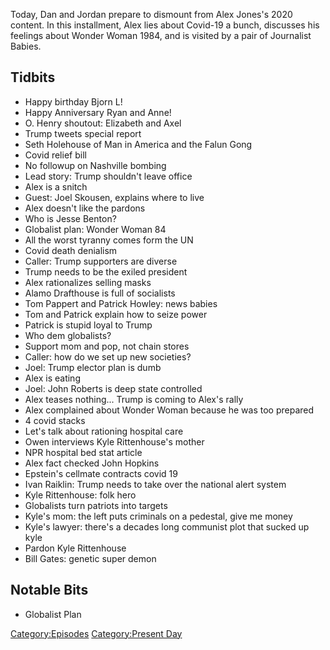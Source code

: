 {{Episode
    | title             = December 28-29, 2020
    | caption           = [https://knowledgefight.libsyn.com/515-december-28-29-2020 Listen to this episode on Libsyn]
    | episodeNumber     = 515
    | length            = 01:57:08
    | airDate           = January 1, 2021
    | coverageStartDate = December 28, 2020
    | coverageEndDate   = December 29, 2020
    | episodeType       = [[:Category:Present Day|Present Day]]
    | appearance        = [[Bjorn L]], [[Ryan]], [[Anne]], [[Elizabeth]], [[Axel]], [[Seth Holehouse]], [[Joel Skousen]], [[Jesse Benton]], [[Tom Pappert]], [[Patrick Howley]], [[John Roberts]], [[Owen Shroyer]], [[Kyle Rittenhouse's mom]], [[Ivan Raiklin]], [[Bill Gates]]
    | previousEpisode   = [[514: An X-Mas Report Rebuttal]]
    | nextEpisode       = [[516: December 31, 2020- January 1, 2021]]
}}

{{Stub}}

Today, Dan and Jordan prepare to dismount from Alex Jones's 2020 content. In this installment, Alex lies about Covid-19 a bunch, discusses his feelings about Wonder Woman 1984, and is visited by a pair of Journalist Babies.

==Tidbits==

*Happy birthday Bjorn L!
*Happy Anniversary Ryan and Anne!
*O. Henry shoutout: Elizabeth and Axel
*Trump tweets special report
*Seth Holehouse of Man in America and the Falun Gong
*Covid relief bill
*No followup on Nashville bombing
*Lead story: Trump shouldn't leave office
*Alex is a snitch
*Guest: Joel Skousen, explains where to live
*Alex doesn't like the pardons
*Who is Jesse Benton?
*Globalist plan: Wonder Woman 84
*All the worst tyranny comes form the UN
*Covid death denialism
*Caller: Trump supporters are diverse
*Trump needs to be the exiled president
*Alex rationalizes selling masks
*Alamo Drafthouse is full of socialists
*Tom Pappert and Patrick Howley: news babies
*Tom and Patrick explain how to seize power
*Patrick is stupid loyal to Trump
*Who dem globalists?
*Support mom and pop, not chain stores
*Caller: how do we set up new societies?
*Joel: Trump elector plan is dumb
*Alex is eating
*Joel: John Roberts is deep state controlled
*Alex teases nothing... Trump is coming to Alex's rally
*Alex complained about Wonder Woman because he was too prepared
*4 covid stacks
*Let's talk about rationing hospital care
*Owen interviews Kyle Rittenhouse's mother
*NPR hospital bed stat article
*Alex fact checked John Hopkins
*Epstein's cellmate contracts covid 19
*Ivan Raiklin: Trump needs to take over the national alert system
*Kyle Rittenhouse: folk hero
*Globalists turn patriots into targets
*Kyle's mom: the left puts criminals on a pedestal, give me money
*Kyle's lawyer: there's a decades long communist plot that sucked up kyle
*Pardon Kyle Rittenhouse
*Bill Gates: genetic super demon

==Notable Bits==

*Globalist Plan

[[Category:Episodes]]
[[Category:Present Day]]